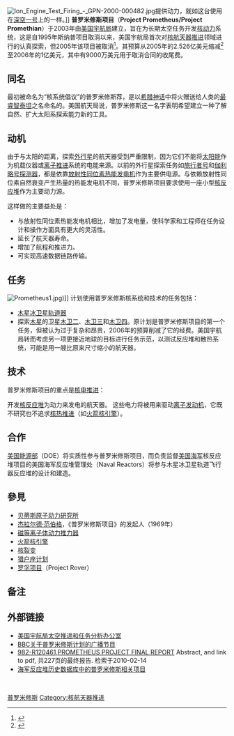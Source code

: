 [[Image:Ion_Engine_Test_Firing_-_GPN-2000-000482.jpg|thumb]]提供动力，就如这台使用在[[深空1号|深空一号]]上的一样。]]
'''普罗米修斯项目'''（'''Project Prometheus/Project Promethian'''）于2003年由[[美国宇航局|美国宇航局]]建立，旨在为长期太空任务开发[[核动力|核动力]]系统，这是自1995年斯纳普项目取消以来，美国宇航局首次对[[核动力推进|核航天器推进]]领域进行的认真探索，但2005年该项目被取消<ref>{{Cite book| last = The National Academy of Sciences| title = 发射科学：美国宇航局星座系统提供的科学机遇| publisher = 美国学术出版社| year = 2009年| location = 华盛顿特区| page = 18| url = https://books.google.com/books?id=wOTXYbC-c14C&pg=PA18| isbn = 978-0-309-11644-2| access-date = 2021-02-21| archive-date = 2020-08-20| archive-url = https://web.archive.org/web/20200820011536/https://books.google.com/books?id=wOTXYbC-c14C&pg=PA18| dead-url = no}}</ref>。其预算从2005年的2.526亿美元缩减<ref>{{Cite report | title=普罗米修斯项目最终报告| publisher = 美国宇航局/喷气推进实验室| date = 2005年10月1日| page = 191}}</ref>至2006年的1亿美元，其中有9000万美元用于取消合同的收尾费。

==同名==
最初被命名为“核系统倡议”的普罗米修斯荐，是以[[希腊神话|希腊神话]]中将火赠送给人类的[[普罗米修斯|最睿智泰坦]]之名命名的。美国航天局说，普罗米修斯这一名字表明希望建立一种了解自然、扩大太阳系探索能力新的工具。

==动机==
由于与太阳的距离，探索[[太阳系#外太陽系|外行星]]的航天器受到严重限制，因为它们不能将[[太阳能发电|太阳能]]作为机载仪器或[[离子推力器|离子推进]]系统的电能来源。以前的外行星探索任务如[[旅行者计划|旅行者号]]和[[伽利略号探测器|伽利略号探测器]]，都是依靠[[放射性同位素热能发电机|放射性同位素热能发电机]]作为主要供电源。与依赖放射性同位素自然衰变产生热量的热能发电机不同，普罗米修斯项目要求使用一座小型[[核反应堆|核反应堆]]作为主要动力源。

这样做的主要益处是：
*与放射性同位素热能发电机相比，增加了发电量，使科学家和工程师在任务设计和操作方面具有更大的灵活性。
*延长了航天器寿命。
*增加了航程和推进力。
*可实现高速数据链路传输。

==任务==
[[Image:Prometheus1.jpg|thumb]])]]
计划使用普罗米修斯核系统和技术的任务包括：
*[[木星冰月轨道器|木星冰卫星轨道器]]
*探索[[木星|木星]]的卫星[[木卫二|木卫二]]、[[木卫三|木卫三]]和[[木卫四|木卫四]]。原计划是普罗米修斯项目的第一个任务，但被认为过于复杂和昂贵，2006年的预算削减了它的经费。美国宇航局转而考虑另一项更接近地球的目标进行任务示范，以测试反应堆和散热系统，可能是用一艘比原来尺寸缩小的航天器。

==技术==
普罗米修斯项目的重点是[[核电火箭|核电推进]]：

开发[[核反应堆|核反应堆]]为动力来发电的航天器。
这些电力将被用来驱动[[离子推力器|离子发动机]]，它既不研究也不追求[[核热火箭|核热推进]]（如[[NERVA|火箭核引擎]]）。

==合作==
[[美国能源部|美国能源部]]（DOE）将实质性参与普罗米修斯项目，而负责监督[[美国海军|美国海军]]核反应堆项目的美国海军反应堆管理处（Naval Reactors）将参与木星冰卫星轨道飞行器反应堆的设计和建造。
==參見==
*[[贝蒂斯原子动力研究所|贝蒂斯原子动力研究所]]
*[[杰拉尔德·范伯格|杰拉尔德·范伯格]]，《普罗米修斯项目》的发起人（1969年）
*[[磁等离子体动力推力器|磁等离子体动力推力器]]
*[[NERVA|火箭核引擎]]
*[[核裂变|核裂变]]
*[[猎户座计划|猎户座计划]]
*[[罗孚项目|罗孚项目]]（Project Rover）

==备注==
{{reflist}}
==外部链接==
*[https://web.archive.org/web/20110412093255/http://trajectory.grc.nasa.gov/projects/ntp/index.shtml 美国宇航局太空推进和任务分析办公室]
*[http://www.bbc.co.uk/radio4/science/projectprometheus.shtml BBC关于普罗米修斯计划的广播节目] {{Wayback|url=http://www.bbc.co.uk/radio4/science/projectprometheus.shtml |date=20210125094009 }}
*[http://www.everyspec.com/NASA/NASA-JPL/JPL_Prometheus_Final_Report_3673/ 982-R120461,PROMETHEUS PROJECT FINAL REPORT] {{Wayback|url=http://www.everyspec.com/NASA/NASA-JPL/JPL_Prometheus_Final_Report_3673/ |date=20200226002745 }} Abstract, and link to pdf, 共227页的最终报告. 检索于2010-02-14
*[http://navalreactorshistorydb.info:8080/xtf/search?f1-subject=Project%20Prometheus 海军反应堆历史数据库中的普罗米修斯相关项目] {{Wayback|url=http://navalreactorshistorydb.info:8080/xtf/search?f1-subject=Project%20Prometheus |date=20160422025120 }}
 
{{美国航空航天局太空计划}}
[[Category:美国航空航天局项目|普罗米修斯]]
[[Category:核航天器推进|Category:核航天器推进]]